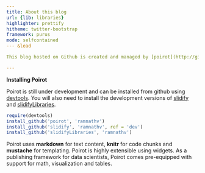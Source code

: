 ```yaml
---
title: About this blog
url: {lib: libraries}
highlighter: prettify
hitheme: twitter-bootstrap
framework: purus
mode: selfcontained
--- &lead

This blog hosted on Github is created and managed by [poirot](http://github.com/ramnathv/blogify).

---
```


**Installing Poirot**

Poirot is still under development and can be installed from github using [devtools](http:github.com/hadley/devtools). You will also need to install the development versions of [slidify](http://github.com/ramnathv/slidify) and [slidifyLibraries](http://github.com/ramnathv/slidifyLibraries).

```r
require(devtools)
install_github('poirot', 'ramnathv')
install_github('slidify', 'ramnathv', ref = 'dev')
install_github('slidifyLibraries', 'ramnathv')
```


Poirot uses **markdown** for text content, **knitr** for code chunks and **mustache** for templating. Poirot is highly extensible using widgets. As a publishing framework for data scientists, Poirot comes pre-equipped with support for math, visualization and tables.

